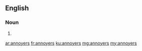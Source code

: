 ==English==

===Noun===
{{head|en|plural}}

# {{plural of|annoyer|lang=en|nocat=1}}

[[ar:annoyers]]
[[fr:annoyers]]
[[ku:annoyers]]
[[mg:annoyers]]
[[my:annoyers]]